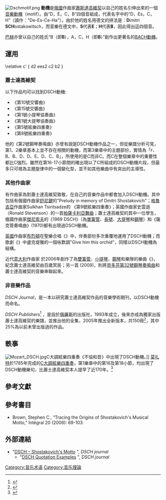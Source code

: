 [[Image:Dschmotif.png|thumb]]
{{NoteTA
 |1=zh-cn:肖斯塔科维奇;zh-tw:蕭士塔高維奇;zh-hk:蕭士達高維契;zh:蕭斯塔科维奇;
}}
'''{{lang|en|DSCH}}動機'''是[[俄國|俄國]]作曲家[[德米特里·德米特里耶维奇·肖斯塔科维奇|蕭斯達高維契]]以自己的姓名引伸出來的一個[[樂想|音樂動機]]（motif）。由“D，E{{music|flat}}，C，B”四個音組成，代表名字中的“D，Es，C，H”（讀作："De-Es-Ce-Ha"）。由於他的姓名用德文的拼法是：'''D'''imitri '''SCH'''ostakowitsch，而音樂在德文中，'''S'''代表'''E{{music|flat}}'''；'''H'''代表'''B{{music|natural}}'''，因此得出這四個音。

[[巴赫|巴赫]]亦曾以自己的姓氏“B（即'''B{{music|flat}}'''），A，C，H（即'''B{{music|natural}}'''）”創作出更著名的[[BACH乐旨|BACH動機]]。

==運用==
<score midi="1" vorbis="1">
\relative c'
{  
d2 ees2 c2 b2
} 
</score>

===蕭士達高維契===
以下作品均可以找到DSCH動機:
*《第10號交響曲》
*《第15號交響曲》
*《第1號小提琴協奏曲》
*《第1號大提琴協奏曲》
*《第5號絃樂四重奏》
*《第8號絃樂四重奏》

他的《第2號鋼琴奏鳴曲》亦曾有說是DSCH動機作品之一，但從樂譜分析可見，第1、2樂章基本上並不存在相關的動機，而第3樂章中的主題部份，實情為「<small>F</small>、B、B、D、D、E{{music|flat}}、D、C'''{{music|sharp}}'''、B」，所使用的是C'''{{music|sharp}}'''而非C'''{{music|natural}}'''。而C{{music|sharp}}在整個樂章中的重要性都比C{{music|natural}}強烈。雖然在第16-17小節間的確出現以了C'''{{music|natural}}'''所組成的DSCH動機片段，但最多只可視為主題旋律中的一個變化型，並不如其他樂曲中有突出的主導性。

===其他作曲家===
有作曲家為對蕭士達高維契致敬，在自己的音樂作品中都會加入DSCH動機。其中包括有俄國作曲家[[阿尔弗雷德·加里耶维奇·施尼特凯|舒尼鍵]]的"Preludy in memory of Dmitri Shostakovich"；[[格魯吉亞|格魯吉亞]]作曲家Sulkhan Tsintsadze的 《第9號絃樂四重奏》；英國作曲家史雲遜（Ronald Stevenson）的一首[[帕薩卡利亞舞曲|帕薩卡利亞舞曲]]；蕭士達高維契的其中一位學生，俄國作曲家[[愛迪生·瓦西里耶維奇·傑尼索夫|傑尼索夫]]的《1969 DSCH》（為[[單簧管|單簧管]]、[[長號|長號]]、[[大提琴|大提琴]]和[[鋼琴|鋼琴]]）和《薩克管奏鳴曲》(1970)都有出現過DSCH動機。

[[英國|英國]]作曲家[[布烈頓|布烈頓]]在聖樂合唱《{{tsl|en|Rejoice in the Lamb|羔羊中的喜樂}}》中，伴奏部份多次重覆地運用了DSCH動機；而歌劇《{{tsl|en|The Rape of Lucretia|盧克堤雅的掠奪}}》中盧克堤雅的一個咏歎調"Give him this orchid"，同樣以DSCH動機為結構。

近代[[意大利|意大利]]作曲家 {{tsl|en|Lorenzo Ferrero|Lorenzo Ferrero}} 於2006年創作了為[[雙簧管|雙簧管]]、[[小提琴|小提琴]]、[[鋼琴|鋼琴]]和樂隊的樂曲《{{tsl|en|Lorenzo Ferrero#Orchestral music|DEsCH}}》，紀念蕭士達高維契由百歲冥辰；另一首''{{tsl|en|Lorenzo Ferrero#Chamber/Instrumental|Op.111 - Bagatella su Beethoven}}'' (2009)，則將[[第32號鋼琴奏鳴曲_(貝多芬)|貝多芬第32號鋼琴奏鳴曲]]和蕭士達高維契的音樂串聯起來。

===非音樂作品===
''DSCH Journal''，是一本以研究蕭士達高維契作品的音樂學術期刊，以DSCH動機而命名。

''DSCH Publishers''<ref>{{Cite web |url=http://dsch-en.shostakovich.ru/52/ |title=DSCH 出版社的介紹 |accessdate=2010-12-19 |archive-date=2012-06-30 |archive-url=https://archive.is/20120630083420/http://dsch-en.shostakovich.ru/52/ |dead-url=no }}</ref>
，是設於[[俄羅斯|俄羅斯]]的出版社，1993年成立，後來亦成為獨家出版蕭士達高維契的樂譜，並推出他的全集，2005年推出全新版本，共150冊<ref>{{Cite web |url=http://dsch-en.shostakovich.ru/catalog/ |title=蕭士達高維契全集目錄 |accessdate=2010-12-26 |archive-date=2012-07-07 |archive-url=https://archive.is/20120707131420/http://dsch-en.shostakovich.ru/catalog/ |dead-url=no }}</ref>，其中25%為以前未曾出版過的作品。

==軼事==
[[File:Mozart_DSCH.jpg|thumb]]C大調絃樂四重奏《不協和音》中出現了DSCH動機。]]
[[莫扎特|莫扎特]]於1785年完成的[[第19號絃樂四重奏_(莫扎特)|C大調絃樂四重奏]]，第1樂章中的第16及第18小節，均出現了DSCH動機樂句，比蕭士達高維契本人提早了近170年。<ref>{{Cite web |url=http://dme.mozarteum.at/DME/nma/nma_cont.php?vsep=175&gen=edition&l=1&p1=145 |title=新莫扎特全集中C大調絃樂四重奏，K465的樂譜。 |accessdate=2013-09-22 |archive-date=2013-09-28 |archive-url=https://web.archive.org/web/20130928162211/http://dme.mozarteum.at/DME/nma/nma_cont.php?vsep=175&gen=edition&l=1&p1=145 |dead-url=no }}</ref>

==參考文獻==
{{reflist}}

==參考書目==
* Brown, Stephen C., “Tracing the Origins of Shostakovich's Musical Motto,” Intégral 20 (2006): 69-103.

==外部連結==
* "[http://dschjournal.com/dsch-motif DSCH – Shostakovich's Motto] {{Wayback|url=http://dschjournal.com/dsch-motif |date=20210506123555 }}", ''DSCH journal''
** "[http://dschjournal.com/dsch-motif/dsch-quotation-examples DSCH Quotation Examples] {{Wayback|url=http://dschjournal.com/dsch-motif/dsch-quotation-examples |date=20210126082148 }}", ''DSCH journal''

[[Category:音乐术语|Category:音乐术语]]
[[Category:音乐理論|Category:音乐理論]]